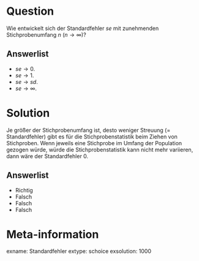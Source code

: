 Question
========

Wie entwickelt sich der Standardfehler $se$ mit zunehmenden Stichprobenumfang $n$ ($n \rightarrow \infty$)?

Answerlist
----------
* $se \rightarrow 0$.
* $se \rightarrow 1$.
* $se \rightarrow sd$.
* $se \rightarrow \infty$.


Solution
========

Je größer der Stichprobenumfang ist, desto weniger Streuung (= Standardfehler) gibt es für die Stichprobenstatistik beim Ziehen von Stichproben.
Wenn jeweils eine Stichprobe im Umfang der Population gezogen würde, würde die Stichprobenstatistik kann nicht mehr variieren, dann wäre der Standardfehler $0$.

Answerlist
----------
* Richtig
* Falsch
* Falsch
* Falsch

Meta-information
================
exname: Standardfehler
extype: schoice
exsolution: 1000